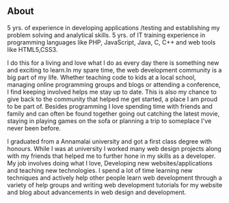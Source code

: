 ## About 

5 yrs. of experience in developing applications /testing and establishing my problem solving and analytical skills. 5 yrs. of IT training experience in programming languages like PHP, JavaScript, Java, C, C++ and web tools like HTML5,CSS3.

I do this for a living and love what I do as every day there is something new and exciting to learn.In my spare time, the web development community is a big part of my life. Whether teaching code to kids at a local school, managing online programming groups and blogs or attending a conference, I find keeping involved helps me stay up to date. This is also my chance to give back to the community that helped me get started, a place I am proud to be part of. Besides programming I love spending time with friends and family and can often be found together going out catching the latest movie, staying in playing games on the sofa or planning a trip to someplace I've never been before.

I graduated from a Annamalai university and got a first class degree with honours. While I was at university I worked many web design projects along with my friends that helped me to further hone in my skills as a developer. My job involves doing what I love, Developing new websites/applications and teaching new technologies. I spend a lot of time learning new techniques and actively help other people learn web development through a variety of help groups and writing web development tutorials for my website and blog about advancements in web design and development.